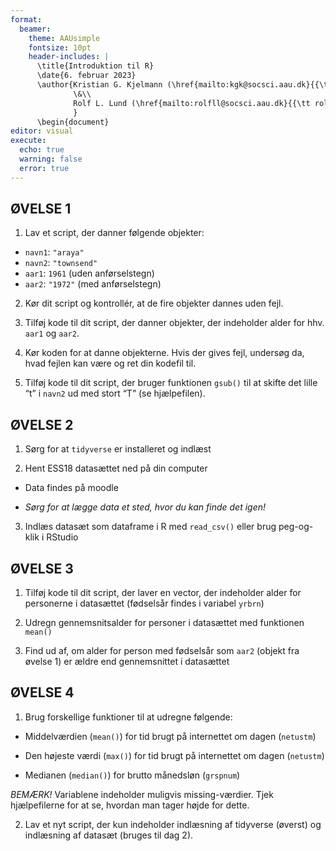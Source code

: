 ```yaml
---
format: 
  beamer:
    theme: AAUsimple
    fontsize: 10pt
    header-includes: |
      \title{Introduktion til R}
      \date{6. februar 2023}
      \author{Kristian G. Kjelmann (\href{mailto:kgk@socsci.aau.dk}{{\tt kgk@socsci.aau.dk}})\\
              \&\\
              Rolf L. Lund (\href{mailto:rolfll@socsci.aau.dk}{{\tt rolfll@socsci.aau.dk}})
              }
      \begin{document}
editor: visual
execute:
  echo: true
  warning: false
  error: true
---
```


## ØVELSE 1

1.  Lav et script, der danner følgende objekter:

-   `navn1`: `"araya"`
-   `navn2`: `"townsend"`
-   `aar1`: `1961` (uden anførselstegn)
-   `aar2`: `"1972"` (med anførselstegn)

2.  Kør dit script og kontrollér, at de fire objekter dannes uden fejl.

3.  Tilføj kode til dit script, der danner objekter, der indeholder alder for hhv. `aar1` og `aar2`.

4.  Kør koden for at danne objekterne. Hvis der gives fejl, undersøg da, hvad fejlen kan være og ret din kodefil til.

5.  Tilføj kode til dit script, der bruger funktionen `gsub()` til at skifte det lille "t" i `navn2` ud med stort "T" (se hjælpefilen).

## ØVELSE 2

1.  Sørg for at `tidyverse` er installeret og indlæst

2.  Hent ESS18 datasættet ned på din computer

-   Data findes på moodle

-   *Sørg for at lægge data et sted, hvor du kan finde det igen!*

3.  Indlæs datasæt som dataframe i R med `read_csv()` eller brug peg-og-klik i RStudio

## ØVELSE 3

1.  Tilføj kode til dit script, der laver en vector, der indeholder alder for personerne i datasættet (fødselsår findes i variabel `yrbrn`)

2.  Udregn gennemsnitsalder for personer i datasættet med funktionen `mean()`

3.  Find ud af, om alder for person med fødselsår som `aar2` (objekt fra øvelse 1) er ældre end gennemsnittet i datasættet

## ØVELSE 4

1.  Brug forskellige funktioner til at udregne følgende:

-   Middelværdien (`mean()`) for tid brugt på internettet om dagen (`netustm`)

-   Den højeste værdi (`max()`) for tid brugt på internettet om dagen (`netustm`)

-   Medianen (`median()`) for brutto månedsløn (`grspnum`)

*BEMÆRK!* Variablene indeholder muligvis missing-værdier. Tjek hjælpefilerne for at se, hvordan man tager højde for dette.

2. Lav et nyt script, der kun indeholder indlæsning af tidyverse (øverst) og indlæsning af datasæt (bruges til dag 2).
